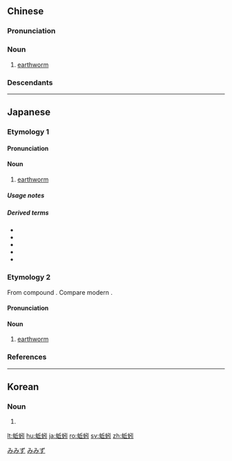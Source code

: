 ==Chinese==
{{zh-forms}}
{{wikipedia|lang=zh}}

===Pronunciation===
{{zh-pron
|m=qiūyǐn
|c=jau1 jan5
|cat=n
}}

===Noun===
{{zh-noun}}

# [[earthworm]] {{zh-mw|條}}

===Descendants===
{{CJKV|蚯蚓|きゅういん|구인}}

{{zh-cat|Worms}}

----

==Japanese==
{{wikipedia|lang=ja}}

===Etymology 1===
{{ja-kanjitab|yomi=irr|sort=みみず}}

====Pronunciation====
{{ja-pron|yomi=irr|みみず|acc=0|acc_ref=DJR,NHK}}

====Noun====
{{ja-noun|count=匹|みみず|ミミズ}} {{ja-altread|hira=めめず|rom=memezu}}

# [[earthworm]]

=====Usage notes=====
{{U:ja:biology|ミミズ}}

=====Derived terms=====
{{der-top}}
* {{ja-r|蚯蚓書き|みみずがき}}
* {{ja-r|蚯蚓蜥蜴|みみずとかげ|gloss=[[worm lizard]]}}
* {{ja-r|蚯蚓鳴く|みみずなく}}
* {{ja-r|蚯蚓ののたくったよう|みみず の のたくった よう}}
* {{ja-r|蚯蚓鯊|みみずはぜ}}
{{der-bottom}}

===Etymology 2===
{{ja-kanjitab|きゅう|いん|yomi=o}}
From {{etyl|ltc|ja|sort=きゅういん}} compound {{m|zh|蚯蚓|tr=khjuw yin<sup>X</sup>|lit=earthworm + earthworm}}. Compare modern {{etyl|cmn|-}} {{zh-l|蚯蚓|tr=qiūyǐn|earthworm}}.

====Pronunciation====
{{ja-pron|yomi=o|きゅういん|acc=0|acc_ref=DJR}}

====Noun====
{{ja-noun|きゅういん|hhira=きういん}}

# [[earthworm]]

===References===
<references/>

[[Category:ja:Worms|みみず]]
[[Category:Japanese basic words|みみず]]

----

==Korean==
{{ko-hanjatab}}

===Noun===
{{ko-noun|hangeul=구인}}

# {{hanja form of|구인|[[earthworm]]}}

[[lt:蚯蚓]]
[[hu:蚯蚓]]
[[ja:蚯蚓]]
[[ro:蚯蚓]]
[[sv:蚯蚓]]
[[zh:蚯蚓]]